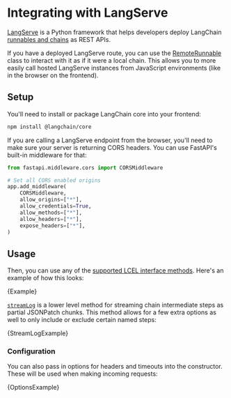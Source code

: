 # Integrating with LangServe

[LangServe](https://python.langchain.com/docs/langserve) is a Python framework that helps developers deploy LangChain [runnables and chains](/docs/expression_language/)
as REST APIs.

If you have a deployed LangServe route, you can use the [RemoteRunnable](https://api.js.langchain.com/classes/langchain_runnables_remote.RemoteRunnable.html) class to interact
with it as if it were a local chain. This allows you to more easily call hosted LangServe instances from JavaScript environments (like in the browser on the frontend).

## Setup

You'll need to install or package LangChain core into your frontend:

```bash npm2yarn
npm install @langchain/core
```

If you are calling a LangServe endpoint from the browser, you'll need to make sure your server is returning CORS headers.
You can use FastAPI's built-in middleware for that:

```python
from fastapi.middleware.cors import CORSMiddleware

# Set all CORS enabled origins
app.add_middleware(
    CORSMiddleware,
    allow_origins=["*"],
    allow_credentials=True,
    allow_methods=["*"],
    allow_headers=["*"],
    expose_headers=["*"],
)
```

## Usage

Then, you can use any of the [supported LCEL interface methods](/docs/expression_language/interface).
Here's an example of how this looks:


<CodeBlock language="typescript">{Example}</CodeBlock>

[`streamLog`](/docs/expression_language/interface) is a lower level method for streaming chain intermediate steps as partial JSONPatch chunks.
This method allows for a few extra options as well to only include or exclude certain named steps:


<CodeBlock language="typescript">{StreamLogExample}</CodeBlock>

### Configuration

You can also pass in options for headers and timeouts into the constructor. These will be used when making incoming requests:


<CodeBlock language="typescript">{OptionsExample}</CodeBlock>
